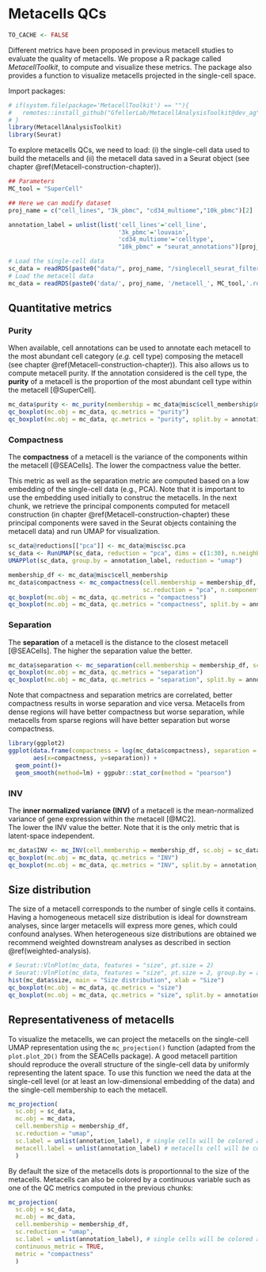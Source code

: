 # Metacells QCs {#QCs}

```r
TO_CACHE <- FALSE
```


Different metrics have been proposed in previous metacell studies to evaluate the quality of metacells.
We propose a R package called *MetacellToolkit*, to compute and visualize these metrics. 
The package also provides a function to visualize metacells projected in the single-cell space.

Import packages:

```r
# if(system.file(package='MetacellToolkit') == ""){
#   remotes::install_github("GfellerLab/MetacellAnalysisToolkit@dev_ag", force = TRUE, upgrade = FALSE)
# } 
library(MetacellAnalysisToolkit)
library(Seurat)
```

To explore metacells QCs, we need to load: 
(i) the single-cell data used to build the metacells and 
(ii) the metacell data saved in a Seurat object (see chapter \@ref(Metacell-construction-chapter)).

```r
## Parameters
MC_tool = "SuperCell"

## Here we can modify dataset
proj_name = c("cell_lines", "3k_pbmc", "cd34_multiome","10k_pbmc")[2]

annotation_label = unlist(list('cell_lines'='cell_line',
                               '3k_pbmc'='louvain',
                               'cd34_multiome'='celltype',
                               "10k_pbmc" = "seurat_annotations")[proj_name])
```

```r
# Load the single-cell data 
sc_data = readRDS(paste0("data/", proj_name, "/singlecell_seurat_filtered.rds"))
# Load the metacell data 
mc_data = readRDS(paste0('data/', proj_name, '/metacell_', MC_tool,'.rds'))
```

## Quantitative metrics

### Purity
When available, cell annotations can be used to annotate each metacell to the most abundant cell category (*e.g.* cell type) composing the metacell (see chapter \@ref(Metacell-construction-chapter)). 
This also allows us to compute metacell purity. If the annotation considered is the cell type, the **purity** of a metacell is the proportion of the most abundant 
cell type within the metacell [@SuperCell].
```r
mc_data$purity <- mc_purity(membership = mc_data@misc$cell_membership$membership, annotation = sc_data@meta.data[, annotation_label])
qc_boxplot(mc.obj = mc_data, qc.metrics = "purity")
qc_boxplot(mc.obj = mc_data, qc.metrics = "purity", split.by = annotation_label)
``` 

### Compactness
The **compactness** of a metacell is the variance of the components within the metacell [@SEACells].
The lower the compactness value the better.

This metric as well as the separation metric are computed based on a low embedding of the single-cell data (e.g., PCA). 
Note that it is important to use the embedding used initially to construc the metacells.
In the next chunk, we retrieve the principal components computed for metacell construction 
(in chapter \@ref(Metacell-construction-chapter) these principal components were saved in the Seurat objects containing the metacell data) 
and run UMAP for visualization.

```r
sc_data@reductions[["pca"]] <- mc_data@misc$sc.pca
sc_data <- RunUMAP(sc_data, reduction = "pca", dims = c(1:30), n.neighbors = 15, verbose = F, min.dist = 0.5)
UMAPPlot(sc_data, group.by = annotation_label, reduction = "umap")
```

```r
membership_df <- mc_data@misc$cell_membership
mc_data$compactness <- mc_compactness(cell.membership = membership_df, sc.obj = sc_data,
                                      sc.reduction = "pca", n.components = 30, diffusion.components = T)
qc_boxplot(mc.obj = mc_data, qc.metrics = "compactness")
qc_boxplot(mc.obj = mc_data, qc.metrics = "compactness", split.by = annotation_label)
``` 

### Separation
The **separation** of a metacell is the distance to the closest metacell [@SEACells]. 
The higher the separation value the better.

```r
mc_data$separation <- mc_separation(cell.membership = membership_df, sc.obj = sc_data, sc.reduction = "pca", diffusion.components = T)
qc_boxplot(mc.obj = mc_data, qc.metrics = "separation")
qc_boxplot(mc.obj = mc_data, qc.metrics = "separation", split.by = annotation_label)
``` 

Note that compactness and separation metrics are correlated, better compactness results in worse separation and vice versa. 
Metacells from dense regions will have better compactness but worse separation, 
while metacells from sparse regions will have better separation but worse compactness. 
```r
library(ggplot2)
ggplot(data.frame(compactness = log(mc_data$compactness), separation = log(mc_data$separation)), 
       aes(x=compactness, y=separation)) + 
  geom_point()+
  geom_smooth(method=lm) + ggpubr::stat_cor(method = "pearson")
```

### INV
The **inner normalized variance (INV)** of a metacell is the mean-normalized variance of gene expression within the metacell [@MC2].  
The lower the INV value the better. 
Note that it is the only metric that is latent-space independent.

```r
mc_data$INV <- mc_INV(cell.membership = membership_df, sc.obj = sc_data, group.label = "membership")
qc_boxplot(mc.obj = mc_data, qc.metrics = "INV")
qc_boxplot(mc.obj = mc_data, qc.metrics = "INV", split.by = annotation_label)
``` 

## Size distribution

The size of a metacell corresponds to the number of single cells it contains.
Having a homogeneous metacell size distribution is ideal for downstream analyses, since larger metacells will express more genes,
which could confound analyses. When heterogeneous size distributions are obtained we recommend weighted downstream analyses as described in section \@ref(weighted-analysis).  

```r
# Seurat::VlnPlot(mc_data, features = "size", pt.size = 2)
# Seurat::VlnPlot(mc_data, features = "size", pt.size = 2, group.by = annotation_label)
hist(mc_data$size, main = "Size distribution", xlab = "Size")
qc_boxplot(mc.obj = mc_data, qc.metrics = "size")
qc_boxplot(mc.obj = mc_data, qc.metrics = "size", split.by = annotation_label) 
``` 

## Representativeness of metacells 
To visualize the metacells, we can project the metacells on the single-cell UMAP representation using the `mc_projection()` function (adapted from the `plot.plot_2D()` from the SEACells package).
A good metacell partition should reproduce the overall structure of the single-cell data by uniformly representing the latent space.
To use this function we need the data at the single-cell level (or at least an low-dimensional embedding of the data) and the single-cell membership to each the metacell.

```r

mc_projection(
  sc.obj = sc_data, 
  mc.obj = mc_data,
  cell.membership = membership_df,
  sc.reduction = "umap", 
  sc.label = unlist(annotation_label), # single cells will be colored according the sc.label  
  metacell.label = unlist(annotation_label) # metacells cell will be colored according the metacell.label
  )

```

By default the size of the metacells dots is proportionnal to the size of the metacells.
Metacells can also be colored by a continuous variable such as one of the QC metrics computed in the previous chunks:

```r
mc_projection(
  sc.obj = sc_data, 
  mc.obj = mc_data, 
  cell.membership = membership_df,
  sc.reduction = "umap", 
  sc.label = unlist(annotation_label), # single cells will be colored according the sc.label  
  continuous_metric = TRUE,
  metric = "compactness"
  )
```
